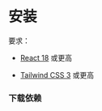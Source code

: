 
# 安装

要求：

- [React 18](https://reactjs.org/) 或更高

- [Tailwind CSS 3](https://tailwindcss.com/) 或更高

### 下载依赖

<ManagerSwitch npm="npm install echo-ui" yarn="yarn add echo-ui" pnpm="pnpm add echo-ui" />
